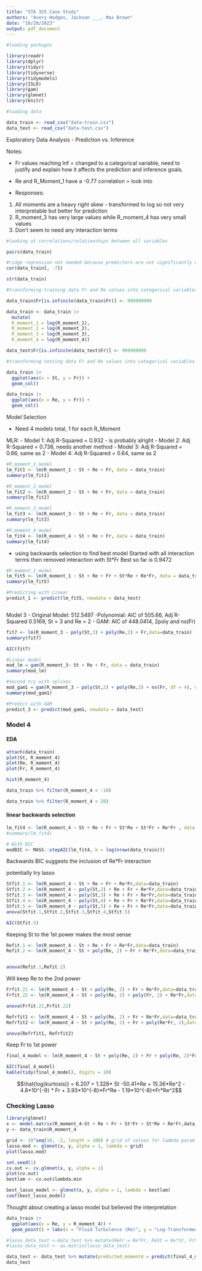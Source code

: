 ```yaml
---
title: "STA 325 Case Study"
authors: "Avery Hodges, Jackson ___, Max Brown"
date: "10/28/2023"
output: pdf_document
---
```


```r

#loading packages 

library(readr)
library(dplyr)
library(tidyr)
library(tidyverse)
library(tidymodels)
library(ISLR)
library(gam)
library(glmnet)
library(knitr)

#loading data

data_train <- read_csv("data-train.csv")
data_test <- read_csv("data-test.csv")

```

Exploratory Data Analysis - Prediction vs. Inference

Notes:

- Fr values reaching Inf = changed to a categorical variable, need to justify and explain how it affects the prediction and inference goals. 

- Re and R_Moment_1 have a -0.77 correlation = look into

- Responses: 
1. All moments are a heavy right skew - transformed to log so not very interpretable but better for prediction
2. R_moment_3 has very large values while R_moment_4 has very small values
3. Don't seem to need any interaction terms

```r

#looking at correlations/relationships between all variables

pairs(data_train)

#ridge regression not needed because predictors are not significantly correlated
cor(data_train[, -7])

str(data_train)

#transforming training data Fr and Re values into categorical variables

data_train$Fr[is.infinite(data_train$Fr)] <- 999999999

data_train <- data_train |>
  mutate(
  R_moment_1 = log(R_moment_1),
  R_moment_2 = log(R_moment_2),
  R_moment_3 = log(R_moment_3),
  R_moment_4 = log(R_moment_4))

data_test$Fr[is.infinite(data_test$Fr)] <- 999999999

#transforming testing data Fr and Re values into categorical variables

data_train |>
  ggplot(aes(x = St, y = Fr)) +
  geom_col()

data_train |>
  ggplot(aes(x = Re, y = Fr)) +
  geom_col()

```

Model Selection

- Need 4 models total, 1 for each R_Moment

MLR:
- Model 1: Adj R-Squared = 0.932 - is probably alright
- Model 2: Adj R-Squared = 0.738, needs another method
- Model 3: Adj R-Squared = 0.66, same as 2
- Model 4: Adj R-Squared = 0.64, same as 2

```r

#R_moment_1 model
lm_fit1 <- lm(R_moment_1 ~ St + Re + Fr, data = data_train)
summary(lm_fit1)

#R_moment_2 model
lm_fit2 <- lm(R_moment_2 ~ St + Re + Fr, data = data_train)
summary(lm_fit2)

#R_moment_3 model
lm_fit3 <- lm(R_moment_3 ~ St + Re + Fr, data = data_train)
summary(lm_fit3)

#R_moment_4 model
lm_fit4 <- lm(R_moment_4 ~ St + Re + Fr, data = data_train)
summary(lm_fit4)

```
 - using backwards selection to find best model 
 Started with all interaction terms then removed interaction with St*Fr
 Best so far is 0.9472
 
```r

#R_moment_1 model
lm_fit5 <- lm(R_moment_1 ~ St + Re + Fr + St*Re + Re*Fr, data = data_train)
summary(lm_fit5)

#Predicting with Linear
predict_1 <- predict(lm_fit5, newdata = data_test)

```

```r



```

Model 3
- Original Model: 512.5497
-Polynomial: AIC of 505.66, Adj R-Squared 0.5169, St = 3 and Re = 2
- GAM: AIC of 448.0414, 2poly and ns(Fr)

```r

fit7 <- lm(R_moment_3 ~ poly(St,3) + poly(Re,2) + Fr,data=data_train)
summary(fit7)

AIC(fit7)

```
```r

#Linear model
mod_lm = gam(R_moment_3~ St + Re + Fr, data = data_train)
summary(mod_lm)

#Second try with splines
mod_gam1 = gam(R_moment_3 ~ poly(St,2) + poly(Re,2) + ns(Fr, df = 4), data = data_train)
summary(mod_gam1)

#Predict with GAM
predict_3 <- predict(mod_gam1, newdata = data_test)

```

### Model 4 

#### EDA

```r
attach(data_train)
plot(St, R_moment_4)
plot(Re, R_moment_4)
plot(Fr, R_moment_4)

hist(R_moment_4)
```

```r
data_train %>% filter(R_moment_4 < -10)

data_train %>% filter(R_moment_4 > 20)
```





#### linear backwards selection 

```r
lm_fit4 <- lm(R_moment_4 ~ St + Re + Fr + St*Re + St*Fr + Re*Fr , data = data_train)
#summary(lm_fit4)

# With BIC
modBIC <- MASS::stepAIC(lm_fit4, k = log(nrow(data_train)))
```
Backwards BIC suggests the inclusion of Re*Fr interaction

potentially try lasso

```r
Stfit.1 <- lm(R_moment_4 ~ St + Re + Fr + Re*Fr,data=data_train)
Stfit.2 <- lm(R_moment_4 ~ poly(St,2) + Re + Fr + Re*Fr,data=data_train)
Stfit.3 <- lm(R_moment_4 ~ poly(St,3) + Re + Fr + Re*Fr,data=data_train)
Stfit.4 <- lm(R_moment_4 ~ poly(St,4) + Re + Fr + Re*Fr,data=data_train)
Stfit.5 <- lm(R_moment_4 ~ poly(St,5) + Re + Fr + Re*Fr,data=data_train)
anova(Stfit.1,Stfit.2,Stfit.3,Stfit.4,Stfit.5)

AIC(Stfit.5)

```

Keeping St to the 1st power makes the most sense



```r
Refit.1 <- lm(R_moment_4 ~ St + Re + Fr + Re*Fr,data=data_train)
Refit.2 <- lm(R_moment_4 ~ St + poly(Re, 2) + Fr + Re*Fr,data=data_train)


anova(Refit.1,Refit.2)
```
Will keep Re to the 2nd power

```r
Frfit.21 <- lm(R_moment_4 ~ St + poly(Re, 2) + Fr + Re*Fr,data=data_train)
Frfit.22 <- lm(R_moment_4 ~ St + poly(Re, 2) + poly(Fr, 2) + Re*Fr,data=data_train)

anova(Frfit.21,Frfit.22)

Refrfit1 <- lm(R_moment_4 ~ St + poly(Re, 2) + Fr + Re*Fr,data=data_train)
Refrfit2 <- lm(R_moment_4 ~ St + poly(Re, 2) + Fr + poly(Re*Fr, 2),data=data_train)

anova(Refrfit1, Refrfit2)
```
Keep Fr to 1st power


```r
final_4_model <- lm(R_moment_4 ~ St + poly(Re, 2) + Fr + poly(Re, 2)*Fr, data=data_train)

AIC(final_4_model)
kable(tidy(final_4_model), digits = 10)
```

$$\hat{log(kurtosis)} = 6.207 + 1.328* St -50.41*Re + 15.36*Re^2 - 4.8*10^{-9} * Fr + 3.93*10^{-8}*Fr*Re - 1.19*10^{-8}*Fr*Re^2$$

### Checking Lasso 

```r
library(glmnet)
x <- model.matrix(R_moment_4~St + Re + Fr + St*Fr + St*Re + Re*Fr,data_train)[,-1]
y <- data_train$R_moment_4 
```


```r
grid <- 10^seq(10, -2, length = 100) # grid of values for lambda param
lasso.mod <- glmnet(x, y, alpha = 1, lambda = grid)
plot(lasso.mod)
```

```r
set.seed(1)
cv.out <- cv.glmnet(x, y, alpha = 1)
plot(cv.out)
bestlam <- cv.out$lambda.min

best_lasso_model <- glmnet(x, y, alpha = 1, lambda = bestlam)
coef(best_lasso_model)

```

Thought about creating a lasso model but believed the interpretation 



```r
data_train |>
  ggplot(aes(x = Re, y = R_moment_4)) +
  geom_point() + labs(x = "Fluid Turbulence (Re)", y = "Log-Transformed Kurtosis of Distribution (R_moment_4)", title = "Non-Linear Relationship between Fluid Turbulence and Kurtosis of Distribution" )
```

```r
#lasso_data_test <-data_test %>% mutate(ReFr = Re*Fr, ReSt = Re*St, FrSt = Fr*St) 
#lasso_data_test <- as.matrix(lasso_data_test)

data_test <- data_test %>% mutate(predicted_moment4 = predict(final_4_model, newdata = data_test))
data_test
```


